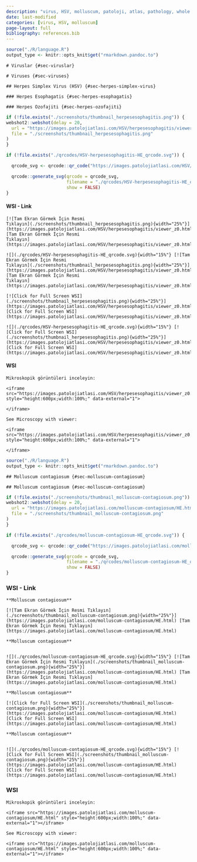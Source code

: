 ```yaml
---
description: "virus, HSV, molluscum, patoloji, atlas, pathology, whole slide image, virtual microscopy, virtual microscope, sanal mikroskop"
date: last-modified
categories: [virus, HSV, molluscum]
page-layout: full
bibliography: references.bib
---
```


```r

source("./R/language.R")
output_type <- knitr::opts_knit$get("rmarkdown.pandoc.to")

```

```asis
# Viruslar {#sec-viruslar}
```

```asis
# Viruses {#sec-viruses}
```


```asis
## Herpes Simplex Virus (HSV) {#sec-herpes-simplex-virus}
```


```asis
### Herpes Esophagatis {#sec-herpes-esophagatis}
```


```asis
### Herpes Özofajiti {#sec-herpes-ozofajiti}
```


```r
if (!file.exists("./screenshots/thumbnail_herpesesophagitis.png")) {
webshot2::webshot(delay = 20,
  url = "https://images.patolojiatlasi.com/HSV/herpesesophagitis/viewer_z0.html",
  file = "./screenshots/thumbnail_herpesesophagitis.png"
)
}
```



```r
if (!file.exists("./qrcodes/HSV-herpesesophagitis-HE_qrcode.svg")) {

  qrcode_svg <- qrcode::qr_code("https://images.patolojiatlasi.com/HSV/herpesesophagitis/viewer_z0.html")

  qrcode::generate_svg(qrcode = qrcode_svg,
                       filename = "./qrcodes/HSV-herpesesophagitis-HE_qrcode.svg",
                       show = FALSE)
}
```



::::: panel-tabset


#### WSI - Link


:::: {.content-hidden when-format="pdf"}



```asis

[![Tam Ekran Görmek İçin Resmi
Tıklayın](./screenshots/thumbnail_herpesesophagitis.png){width="25%"}](https://images.patolojiatlasi.com/HSV/herpesesophagitis/viewer_z0.html)
[Tam Ekran Görmek İçin Resmi
Tıklayın](https://images.patolojiatlasi.com/HSV/herpesesophagitis/viewer_z0.html)

```




::::


:::: {.content-visible when-format="pdf"}



```asis

![](./qrcodes/HSV-herpesesophagitis-HE_qrcode.svg){width="15%"} [![Tam Ekran Görmek İçin Resmi
Tıklayın](./screenshots/thumbnail_herpesesophagitis.png){width="25%"}](https://images.patolojiatlasi.com/HSV/herpesesophagitis/viewer_z0.html)
[Tam Ekran Görmek İçin Resmi
Tıklayın](https://images.patolojiatlasi.com/HSV/herpesesophagitis/viewer_z0.html)

```





::::



:::: {.content-hidden when-format="pdf"}




```asis

[![Click for Full Screen WSI](./screenshots/thumbnail_herpesesophagitis.png){width="25%"}](https://images.patolojiatlasi.com/HSV/herpesesophagitis/viewer_z0.html)
[Click for Full Screen WSI](https://images.patolojiatlasi.com/HSV/herpesesophagitis/viewer_z0.html)

```



::::





:::: {.content-visible when-format="pdf"}




```asis

![](./qrcodes/HSV-herpesesophagitis-HE_qrcode.svg){width="15%"} [![Click for Full Screen WSI](./screenshots/thumbnail_herpesesophagitis.png){width="25%"}](https://images.patolojiatlasi.com/HSV/herpesesophagitis/viewer_z0.html)
[Click for Full Screen WSI](https://images.patolojiatlasi.com/HSV/herpesesophagitis/viewer_z0.html)

```




::::



#### WSI


```asis

Mikroskopik görüntüleri inceleyin:

<iframe src="https://images.patolojiatlasi.com/HSV/herpesesophagitis/viewer_z0.html" style="height:600px;width:100%;" data-external="1">

</iframe>
```



```asis

See Microscopy with viewer: 

<iframe src="https://images.patolojiatlasi.com/HSV/herpesesophagitis/viewer_z0.html" style="height:600px;width:100%;" data-external="1">

</iframe>
```


:::::



```r
source("./R/language.R")
output_type <- knitr::opts_knit$get("rmarkdown.pandoc.to")
```




```asis
## Molluscum contagiosum {#sec-molluscum-contagiosum} 
```

```asis
## Molluscum contagiosum {#sec-molluscum-contagiosum} 
```

```r
if (!file.exists("./screenshots/thumbnail_molluscum-contagiosum.png")) {
webshot2::webshot(delay = 20,
  url = "https://images.patolojiatlasi.com/molluscum-contagiosum/HE.html",
  file = "./screenshots/thumbnail_molluscum-contagiosum.png"
)
}
```


```r
if (!file.exists("./qrcodes/molluscum-contagiosum-HE_qrcode.svg")) {

  qrcode_svg <- qrcode::qr_code("https://images.patolojiatlasi.com/molluscum-contagiosum/HE.html")

  qrcode::generate_svg(qrcode = qrcode_svg,
                       filename = "./qrcodes/molluscum-contagiosum-HE_qrcode.svg",
                       show = FALSE)
}
```



::::: panel-tabset


### WSI - Link



:::: {.content-hidden when-format="pdf"}




```asis

**Molluscum contagiosum**

[![Tam Ekran Görmek İçin Resmi Tıklayın](./screenshots/thumbnail_molluscum-contagiosum.png){width="25%"}](https://images.patolojiatlasi.com/molluscum-contagiosum/HE.html) [Tam Ekran Görmek İçin Resmi Tıklayın](https://images.patolojiatlasi.com/molluscum-contagiosum/HE.html)

```


::::



:::: {.content-visible when-format="pdf"}



```asis

**Molluscum contagiosum**


![](./qrcodes/molluscum-contagiosum-HE_qrcode.svg){width="15%"} [![Tam Ekran Görmek İçin Resmi Tıklayın](./screenshots/thumbnail_molluscum-contagiosum.png){width="25%"}](https://images.patolojiatlasi.com/molluscum-contagiosum/HE.html) [Tam Ekran Görmek İçin Resmi Tıklayın](https://images.patolojiatlasi.com/molluscum-contagiosum/HE.html)

```



::::


:::: {.content-hidden when-format="pdf"}


```asis

**Molluscum contagiosum**

[![Click for Full Screen WSI](./screenshots/thumbnail_molluscum-contagiosum.png){width="25%"}](https://images.patolojiatlasi.com/molluscum-contagiosum/HE.html) [Click for Full Screen WSI](https://images.patolojiatlasi.com/molluscum-contagiosum/HE.html)

```




::::



:::: {.content-visible when-format="pdf"}


```asis

**Molluscum contagiosum**


![](./qrcodes/molluscum-contagiosum-HE_qrcode.svg){width="15%"} [![Click for Full Screen WSI](./screenshots/thumbnail_molluscum-contagiosum.png){width="25%"}](https://images.patolojiatlasi.com/molluscum-contagiosum/HE.html) [Click for Full Screen WSI](https://images.patolojiatlasi.com/molluscum-contagiosum/HE.html)

```





::::




### WSI





```asis

Mikroskopik görüntüleri inceleyin:

<iframe src="https://images.patolojiatlasi.com/molluscum-contagiosum/HE.html" style="height:600px;width:100%;" data-external="1"></iframe>

```

```asis

See Microscopy with viewer: 

<iframe src="https://images.patolojiatlasi.com/molluscum-contagiosum/HE.html" style="height:600px;width:100%;" data-external="1"></iframe>

```


:::::
